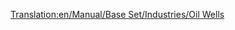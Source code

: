[[Translation:en/Manual/Base Set/Industries/Oil Wells]]
{{en/Manual/Base Set/Industries/Industries|Image=[[File:en/Manual/Base Set/Industries/Oilwells.png]]
|name=Oil Wells
|climates=[[en/Manual/Climates]], [[en/Manual/Climates]], [[en/Manual/Climates]].
|accepts=Nothing
|produces=[[en/Manual/Base Set/Cargos/Oil]]
|notes=Have a tendency to run dry after so many years of being serviced.
}}